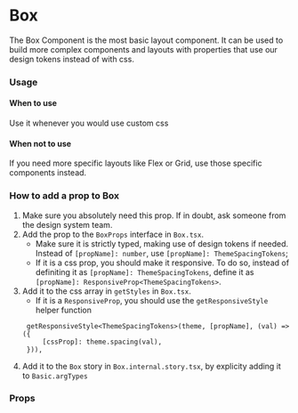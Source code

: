
<Meta title="MDX|Box" component={Box} />

# Box

The Box Component is the most basic layout component. It can be used to build more complex components and layouts with properties
that use our design tokens instead of with css.

### Usage

#### When to use

Use it whenever you would use custom css

#### When not to use

If you need more specific layouts like Flex or Grid, use those specific components instead.

### How to add a prop to Box

1. Make sure you absolutely need this prop. If in doubt, ask someone from the design system team.
2. Add the prop to the `BoxProps` interface in `Box.tsx`.
   - Make sure it is strictly typed, making use of design tokens if needed. Instead of `[propName]: number`, use `[propName]: ThemeSpacingTokens`;
   - If it is a css prop, you should make it responsive. To do so, instead of definiting it as `[propName]: ThemeSpacingTokens`,
     define it as `[propName]: ResponsiveProp<ThemeSpacingTokens>`.
3. Add it to the css array in `getStyles` in `Box.tsx`.
   - If it is a `ResponsiveProp`, you should use the `getResponsiveStyle` helper function
   ```
    getResponsiveStyle<ThemeSpacingTokens>(theme, [propName], (val) => ({
        [cssProp]: theme.spacing(val),
    })),
   ```
4. Add it to the `Box` story in `Box.internal.story.tsx`, by explicity adding it to `Basic.argTypes`

### Props

<ArgTypes of={Box} />
